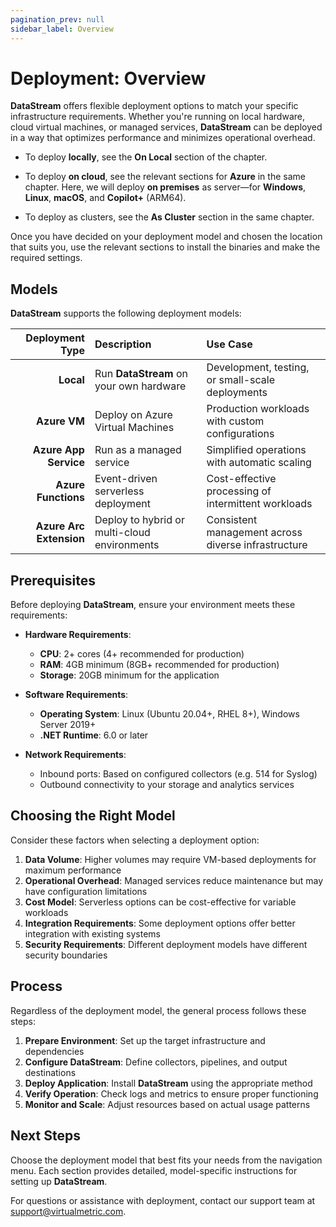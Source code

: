 ```yaml
---
pagination_prev: null
sidebar_label: Overview
---
```


# Deployment: Overview

**DataStream** offers flexible deployment options to match your specific infrastructure requirements. Whether you're running on local hardware, cloud virtual machines, or managed services, **DataStream** can be deployed in a way that optimizes performance and minimizes operational overhead.

- To deploy **locally**, see the <Topic id="deployment-on-local">**On Local**</Topic> section of the chapter.

- To deploy **on cloud**, see the relevant sections for **Azure** in the same chapter. Here, we will deploy **on premises** as server&mdash;for **Windows**, **Linux**, **macOS**, and **Copilot+** (ARM64).

- To deploy as clusters, see the <Topic id="deployment-as-cluster">**As Cluster**</Topic> section in the same chapter.

Once you have decided on your deployment model and chosen the location that suits you, use the relevant sections to install the binaries and make the required settings.

## Models

**DataStream** supports the following deployment models:

|Deployment Type|Description|Use Case|
|--:|:--|:--|
|<Topic id="deployment-on-local">**Local**</Topic>|Run **DataStream** on your own hardware|Development, testing, or small-scale deployments|
|<Topic id="deployment-on-azure-vm">**Azure VM**</Topic>|Deploy on Azure Virtual Machines|Production workloads with custom configurations|
|<Topic id="deployment-on-azure-app-service">**Azure App Service**</Topic>|Run as a managed service|Simplified operations with automatic scaling|
|<Topic id="deployment-on-azure-functions">**Azure Functions**</Topic>|Event-driven serverless deployment|Cost-effective processing of intermittent workloads|
|<Topic id="deployment-on-azure-arc-extension">**Azure Arc Extension**</Topic>|Deploy to hybrid or multi-cloud environments|Consistent management across diverse infrastructure|

## Prerequisites

Before deploying **DataStream**, ensure your environment meets these requirements:

- **Hardware Requirements**:
  - **CPU**: 2+ cores (4+ recommended for production)
  - **RAM**: 4GB minimum (8GB+ recommended for production)
  - **Storage**: 20GB minimum for the application

- **Software Requirements**:
  - **Operating System**: Linux (Ubuntu 20.04+, RHEL 8+), Windows Server 2019+
  - **.NET Runtime**: 6.0 or later

- **Network Requirements**:
  - Inbound ports: Based on configured collectors (e.g. 514 for Syslog)
  - Outbound connectivity to your storage and analytics services

## Choosing the Right Model

Consider these factors when selecting a deployment option:

1. **Data Volume**: Higher volumes may require VM-based deployments for maximum performance
2. **Operational Overhead**: Managed services reduce maintenance but may have configuration limitations
3. **Cost Model**: Serverless options can be cost-effective for variable workloads
4. **Integration Requirements**: Some deployment options offer better integration with existing systems
5. **Security Requirements**: Different deployment models have different security boundaries

## Process

Regardless of the deployment model, the general process follows these steps:

1. **Prepare Environment**: Set up the target infrastructure and dependencies
2. **Configure DataStream**: Define collectors, pipelines, and output destinations
3. **Deploy Application**: Install **DataStream** using the appropriate method
4. **Verify Operation**: Check logs and metrics to ensure proper functioning
5. **Monitor and Scale**: Adjust resources based on actual usage patterns

## Next Steps

Choose the deployment model that best fits your needs from the navigation menu. Each section provides detailed, model-specific instructions for setting up **DataStream**.

For questions or assistance with deployment, contact our support team at support@virtualmetric.com.
